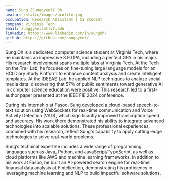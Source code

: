 ```yaml
---
name: Sung (Sunggyeol) Oh
avatar: /static/images/profile.jpg
occupation: Research Assistant | CS Student
company: Virginia Tech
email: sunggyeol[at]vt.edu
linkedin: https://www.linkedin.com/in/sungoh/
github: https://github.com/sunggyeol/
---
```


Sung Oh is a dedicated computer science student at Virginia Tech, where he maintains an impressive 3.9 GPA, including a perfect GPA in his major. His research involvement spans multiple labs at Virginia Tech. At the Tech on the Trail Lab, he focuses on fine-tuning large language models for an HCI Diary Study Platform to enhance content analysis and create intelligent templates. At the IDEEAS Lab, he applied NLP techniques to analyze social media data, discovering that 57% of public sentiments toward generative AI in computer science education were positive. This research led to a first-author paper presented at the IEEE FIE 2024 conference.

During his internship at Fasoo, Sung developed a cloud-based speech-to-text solution using WebSockets for real-time communication and Voice Activity Detection (VAD), which significantly improved transcription speed and accuracy. His work there demonstrated his ability to integrate advanced technologies into scalable solutions. These professional experiences, combined with his research, reflect Sung's capability to apply cutting-edge technologies to solve real-world problems.

Sung’s technical expertise includes a wide range of programming languages such as Java, Python, and JavaScript/TypeScript, as well as cloud platforms like AWS and machine learning frameworks. In addition to his work at Fasoo, he built an AI-powered search engine for real-time financial data analysis at Fintellection, demonstrating his proficiency in leveraging machine learning and NLP to build impactful software solutions.
